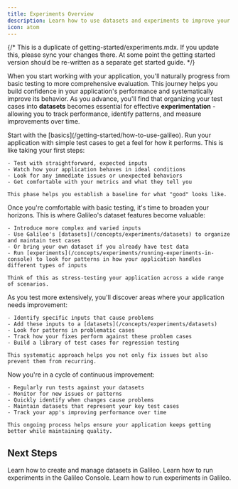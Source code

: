 ```yaml
---
title: Experiments Overview
description: Learn how to use datasets and experiments to improve your application.
icon: atom
---
```


{/* This is a duplicate of getting-started/experiments.mdx. If you update this, please sync your changes there.
At some point the getting started version should be re-written as a separate get started guide. */}

When you start working with your application, you'll naturally progress from basic testing to more comprehensive evaluation. This journey helps you build confidence in your application's performance and systematically improve its behavior. As you advance, you'll find that organizing your test cases into **datasets** becomes essential for effective **experimentation** - allowing you to track performance, identify patterns, and measure improvements over time.

<Steps>
  <Step title="Initial Testing">
    Start with the [basics](/getting-started/how-to-use-galileo). Run your application with simple test cases to get a feel for how it performs. This is like taking your first steps:

    - Test with straightforward, expected inputs
    - Watch how your application behaves in ideal conditions
    - Look for any immediate issues or unexpected behaviors
    - Get comfortable with your metrics and what they tell you

    This phase helps you establish a baseline for what "good" looks like.

</Step>

  <Step title="Expanding Test Coverage">
    Once you're comfortable with basic testing, it's time to broaden your horizons. This is where Galileo's dataset features become valuable:

    - Introduce more complex and varied inputs
    - Use Galileo's [datasets](/concepts/experiments/datasets) to organize and maintain test cases
    - Or bring your own dataset if you already have test data
    - Run [experiments](/concepts/experiments/running-experiments-in-console) to look for patterns in how your application handles different types of inputs

    Think of this as stress-testing your application across a wide range of scenarios.

</Step>

  <Step title="Finding and Fixing Issues">
    As you test more extensively, you'll discover areas where your application needs improvement:

    - Identify specific inputs that cause problems
    - Add these inputs to a [datasets](/concepts/experiments/datasets)
    - Look for patterns in problematic cases
    - Track how your fixes perform against these problem cases
    - Build a library of test cases for regression testing

    This systematic approach helps you not only fix issues but also prevent them from recurring.

</Step>

  <Step title="Continuous Improvement">
    Now you're in a cycle of continuous improvement:

    - Regularly run tests against your datasets
    - Monitor for new issues or patterns
    - Quickly identify when changes cause problems
    - Maintain datasets that represent your key test cases
    - Track your app's improving performance over time

    This ongoing process helps ensure your application keeps getting better while maintaining quality.

</Step>
</Steps>

## Next Steps

<Card title="Create a Dataset" icon="box" href="/concepts/experiments/datasets" horizontal>
  Learn how to create and manage datasets in Galileo.

</Card>

<Card title="Run an Experiment in the Console" icon="hand-pointer" href="/concepts/experiments/running-experiments-in-console" horizontal>
  Learn how to run experiments in the Galileo Console.

</Card>

<Card title="Run an Experiment with Code" icon="lightbulb" href="/concepts/experiments/running-experiments" horizontal>
  Learn how to run experiments in Galileo.

</Card>

